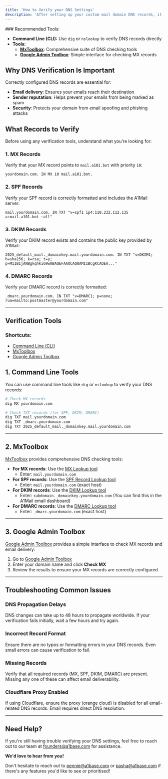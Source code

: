 ```yaml
---
title: 'How to Verify your DNS Settings'
description: 'After setting up your custom mail domain DNS records, it is crucial to verify that they are correctly configured. This guide will walk you through the verification process to ensure your email domain is ready for use with A1Base.'
---
```


<Info>
### Recommended Tools:

- **Command Line (CLI):** Use `dig` or `nslookup` to verify DNS records directly
- **Tools:**
  - **[MxToolbox](https://mxtoolbox.com/)**: Comprehensive suite of DNS checking tools
  - **[Google Admin Toolbox](https://toolbox.googleapps.com/apps/checkmx/)**: Simple interface for checking MX records
</Info>

## Why DNS Verification Is Important

Correctly configured DNS records are essential for:
- **Email delivery**: Ensures your emails reach their destination
- **Sender reputation**: Helps prevent your emails from being marked as spam
- **Security**: Protects your domain from email spoofing and phishing attacks

## What Records to Verify

Before using any verification tools, understand what you're looking for:

### 1. MX Records

Verify that your MX record points to `mail.a101.bot` with priority `10`:

```
yourdomain.com. IN MX 10 mail.a101.bot.
```

### 2. SPF Records

Verify your SPF record is correctly formatted and includes the A1Mail server:

```
mail.yourdomain.com. IN TXT "v=spf1 ip4:110.232.112.135 a:mail.a101.bot ~all"
```

### 3. DKIM Records

Verify your DKIM record exists and contains the public key provided by A1Mail:

```
2025_default_mail._domainkey.mail.yourdomain.com. IN TXT "v=DKIM1; h=sha256; k=rsa; t=y; p=MIIBIjANBgkqhkiG9w0BAQEFAAOCAQ8AMIIBCgKCAQEA..."
```

### 4. DMARC Records

Verify your DMARC record is correctly formatted:

```
_dmarc.yourdomain.com. IN TXT "v=DMARC1; p=none; rua=mailto:postmaster@yourdomain.com"
```

---

## Verification Tools

### Shortcuts:
- [Command Line (CLI)](#1-command-line-tools)
- [MxToolbox](#2-mxtoolbox)
- [Google Admin Toolbox](#3-google-admin-toolbox)

## 1. Command Line Tools

You can use command line tools like `dig` or `nslookup` to verify your DNS records:

```bash
# Check MX records
dig MX yourdomain.com

# Check TXT records (for SPF, DKIM, DMARC)
dig TXT mail.yourdomain.com
dig TXT _dmarc.yourdomain.com
dig TXT 2025_default_mail._domainkey.mail.yourdomain.com
```

---

## 2. MxToolbox

[MxToolbox](https://mxtoolbox.com/) provides comprehensive DNS checking tools:

- **For MX records**: Use the [MX Lookup tool](https://mxtoolbox.com/MXLookup.aspx)
	+ Enter: `mail.yourdomain.com`
- **For SPF records**: Use the [SPF Record Lookup tool](https://mxtoolbox.com/SPFRecordLookup.aspx)
	+ Enter: `mail.yourdomain.com` (exact host)
- **For DKIM records**: Use the [DKIM Lookup tool](https://mxtoolbox.com/dkim.aspx)
	+ Enter: `subdomain._domainkey.yourdomain.com` 
    (You can find this in the A1Mail email dashboard)
- **For DMARC records**: Use the [DMARC Lookup tool](https://mxtoolbox.com/DMARC.aspx)
	+ Enter: `_dmarc.yourdomain.com` (exact host)

---

## 3. Google Admin Toolbox

[Google Admin Toolbox](https://toolbox.googleapps.com/apps/checkmx/) provides a simple interface to check MX records and email delivery:

1. Go to [Google Admin Toolbox](https://toolbox.googleapps.com/apps/checkmx/)
2. Enter your domain name and click **Check MX**
3. Review the results to ensure your MX records are correctly configured

---

## Troubleshooting Common Issues

### DNS Propagation Delays

DNS changes can take up to 48 hours to propagate worldwide. If your verification fails initially, wait a few hours and try again.

### Incorrect Record Format

Ensure there are no typos or formatting errors in your DNS records. Even small errors can cause verification to fail.

### Missing Records

Verify that all required records (MX, SPF, DKIM, DMARC) are present. Missing any one of these can affect email deliverability.

### Cloudflare Proxy Enabled

If using Cloudflare, ensure the proxy (orange cloud) is disabled for all email-related DNS records. Email requires direct DNS resolution.

---

## Need Help?

If you're still having trouble verifying your DNS settings, feel free to reach out to our team at [founders@a1base.com](mailto:founders@a1base.com) for assistance.

<Info type="info" emoji="💡">
  <b>We'd love to hear from you!</b>
  
  Don't hesitate to reach out to <a href="mailto:pennie@a1base.com">pennie@a1base.com</a> or <a href="mailto:pasha@a1base.com">pasha@a1base.com</a> if there's any features you'd like to see or prioritised!
</Info>